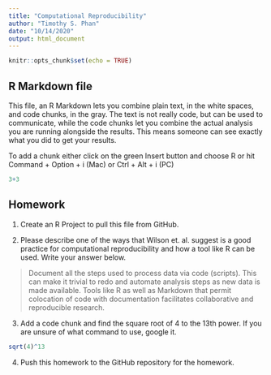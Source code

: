 ```yaml
---
title: "Computational Reproducibility"
author: "Timothy S. Phan"
date: "10/14/2020"
output: html_document
---
```


```r
knitr::opts_chunk$set(echo = TRUE)
```

## R Markdown file

This file, an R Markdown lets you combine plain text, in the white spaces, and code chunks, in the gray. The text is not really code, but can be used to communicate, while the code chunks let you combine the actual analysis you are running alongside the results. This means someone can see exactly what you did to get your results.

To add a chunk either click on the green Insert button and choose R or hit Command + Option + i (Mac) or Ctrl + Alt + i (PC)

```r
3+3
```

## Homework

1) Create an R Project to pull this file from GitHub. 

2) Please describe one of the ways that Wilson et. al. suggest is a good practice for computational reproducibility and how a tool like R can be used. Write your answer below.

> Document all the steps used to process data via code (scripts).  This can make it trivial to redo and automate analysis steps as new data is made available.  Tools like R as well as Markdown that permit colocation of code with documentation facilitates collaborative and reproducible research.


3) Add a code chunk and find the square root of 4 to the 13th power. If you are unsure of what command to use, google it. 

```r
sqrt(4)^13
```

4) Push this homework to the GitHub repository for the homework. 





